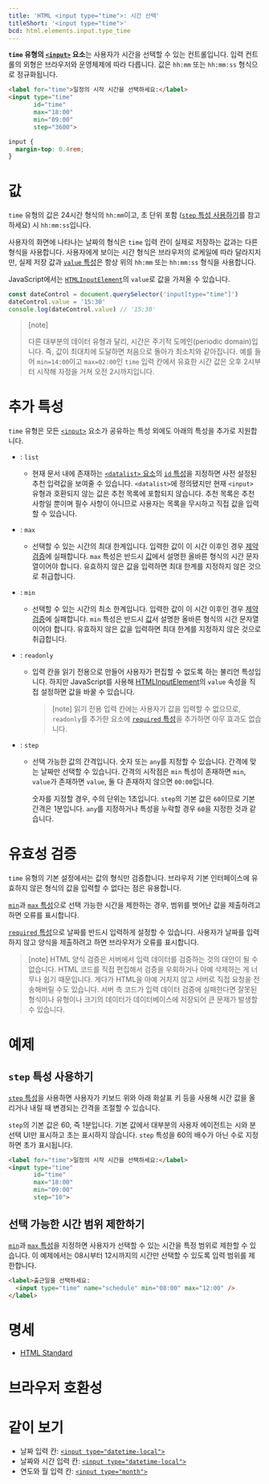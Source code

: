 ```yaml
---
title: 'HTML <input type="time">: 시간 선택'
titleShort: '<input type="time">'
bcd: html.elements.input.type_time
---
```


**`time` 유형의 [`<input>`](../input) 요소**는 사용자가 시간을 선택할 수 있는 컨트롤입니다. 입력 컨트롤의 외형은 브라우저와 운영체제에 따라 다릅니다. 값은 `hh:mm` 또는 `hh:mm:ss` 형식으로 정규화됩니다.

```html hidden name=demo
<label for="time">일정의 시작 시간을 선택하세요:</label>
<input type="time"
       id="time"
       max="18:00"
       min="09:00"
       step="3600">
```

```css hidden name=demo
input {
  margin-top: 0.4rem;
}
```

<LiveExample height={240} lang="html" name="demo" />

# 값

`time` 유형의 값은 24시간 형식의 `hh:mm`이고, 초 단위 포함 ([`step` 특성 사용하기](#step-특성-사용하기)를 참고하세요) 시 `hh:mm:ss`입니다.

사용자의 화면에 나타나는 날짜의 형식은 `time` 입력 칸이 실제로 저장하는 값과는 다른 형식을 사용합니다. 사용자에게 보이는 시간 형식은 브라우저의 로케일에 따라 달라지지만, 실제 저장 값과 [`value` 특성](../input#term-value)은 항상 위의 `hh:mm` 또는 `hh:mm:ss` 형식을 사용합니다.

JavaScript에서는 [`HTMLInputElement`](https://developer.mozilla.org/en-US/docs/Web/API/HTMLInputElement)의 `value`로 값을 가져올 수 있습니다.

```js
const dateControl = document.querySelector('input[type="time"]')
dateControl.value = '15:30'
console.log(dateControl.value) // '15:30'
```

> [note]
>
> 다른 대부분의 데이터 유형과 달리, 시간은 주기적 도메인(periodic domain)입니다. 즉, 값이 최대치에 도달하면 처음으로 돌아가 최소치와 같아집니다. 예를 들어 `min=14:00`이고 `max=02:00`인 `time` 입력 칸에서 유효한 시간 값은 오후 2시부터 시작해 자정을 거쳐 오전 2시까지입니다.

# 추가 특성

`time` 유형은 모든 [`<input>`](../input) 요소가 공유하는 특성 외에도 아래의 특성을 추가로 지원합니다.

- : `list`

  - 현재 문서 내에 존재하는 [`<datalist>` 요소][`<datalist>`]의 [`id` 특성][`id`]을 지정하면 사전 설정된 추천 입력값을 보여줄 수 있습니다. `<datalist>`에 정의됐지만 현재 `<input>` 유형과 호환되지 않는 값은 추천 목록에 포함되지 않습니다. 추천 목록은 추천 사항일 뿐이며 필수 사항이 아니므로 사용자는 목록을 무시하고 직접 값을 입력할 수 있습니다.

- : `max`

  - 선택할 수 있는 시간의 최대 한계입니다. 입력한 값이 이 시간 이후인 경우 [제약 검증](https://developer.mozilla.org/en-US/docs/Web/Guide/HTML/Constraint_validation)에 실패합니다. `max` 특성은 반드시 [값](#값)에서 설명한 올바른 형식의 시간 문자열이어야 합니다. 유효하지 않은 값을 입력하면 최대 한계를 지정하지 않은 것으로 취급합니다.

- : `min`

  - 선택할 수 있는 시간의 최소 한계입니다. 입력한 값이 이 시간 이후인 경우 [제약 검증](https://developer.mozilla.org/en-US/docs/Web/Guide/HTML/Constraint_validation)에 실패합니다. `min` 특성은 반드시 [값](#값)서 설명한 올바른 형식의 시간 문자열이어야 합니다. 유효하지 않은 값을 입력하면 최대 한계를 지정하지 않은 것으로 취급합니다.

- : `readonly`

  - 입력 칸을 읽기 전용으로 만들어 사용자가 편집할 수 없도록 하는 불리언 특성입니다. 하지만 JavaScript를 사용해 [HTMLInputElement](https://developer.mozilla.org/en-US/docs/Web/API/HTMLInputElement)의 `value` 속성을 직접 설정하면 값을 바꿀 수 있습니다.

    > [note] 읽기 전용 입력 칸에는 사용자가 값을 입력할 수 없으므로, `readonly`를 추가한 요소에 [`required` 특성](../input#term-required)을 추가하면 아무 효과도 없습니다.

- : `step`

  - 선택 가능한 값의 간격입니다. 숫자 또는 `any`를 지정할 수 있습니다. 간격에 맞는 날짜만 선택할 수 있습니다. 간격의 시작점은 `min` 특성이 존재하면 `min`, `value`가 존재하면 `value`, 둘 다 존재하지 않으면 `00:00`입니다.

    숫자를 지정할 경우, 수의 단위는 1초입니다. `step`의 기본 값은 `60`이므로 기본 간격은 1분입니다. `any`를 지정하거나 특성을 누락할 경우 `60`을 지정한 것과 같습니다.

# 유효성 검증

`time` 유형의 기본 설정에서는 값의 형식만 검증합니다. 브라우저 기본 인터페이스에 유효하지 않은 형식의 값을 입력할 수 없다는 점은 유용합니다.

[`min`](#term-min)과 [`max` 특성](#term-max)으로 선택 가능한 시간을 제한하는 경우, 범위를 벗어난 값을 제출하려고 하면 오류를 표시합니다.

[`required` 특성](../input#term-required)으로 날짜를 반드시 입력하게 설정할 수 있습니다. 사용자가 날짜를 입력하지 않고 양식을 제출하려고 하면 브라우저가 오류를 표시합니다.

> [note] HTML 양식 검증은 서버에서 입력 데이터를 검증하는 것의 대안이 될 수 없습니다. HTML 코드를 직접 편집해서 검증을 우회하거나 아예 삭제하는 게 너무나 쉽기 때문입니다. 게다가 HTML을 아예 거치지 않고 서버로 직접 요청을 전송해버릴 수도 있습니다. 서버 측 코드가 입력 데이터 검증에 실패한다면 잘못된 형식이나 유형이나 크기의 데이터가 데이터베이스에 저장되어 큰 문제가 발생할 수 있습니다.

# 예제

## `step` 특성 사용하기

[`step` 특성](#term-step)을 사용하면 사용자가 키보드 위와 아래 화살표 키 등을 사용해 시간 값을 올리거나 내릴 때 변경되는 간격을 조절할 수 있습니다.

`step`의 기본 값은 60, 즉 1분입니다. 기본 값에서 대부분의 사용자 에이전트는 시와 분 선택 UI만 표시하고 초는 표시하지 않습니다. `step` 특성을 60의 배수가 아닌 수로 지정하면 초가 표시됩니다.

```html hidden name=step
<label for="time">일정의 시작 시간을 선택하세요:</label>
<input type="time"
       id="time"
       max="18:00"
       min="09:00"
       step="10">
```

## 선택 가능한 시간 범위 제한하기

[`min`](#term-min)과 [`max` 특성](#term-max)을 지정하면 사용자가 선택할 수 있는 시간을 특정 범위로 제한할 수 있습니다. 이 예제에서는 08시부터 12시까지의 시간만 선택할 수 있도록 입력 범위를 제한합니다.

```html hidden name=range
<label>출근일을 선택하세요:
  <input type="time" name="schedule" min="08:00" max="12:00" />
</label>
```

<LiveExample name="range" height={140} />

# 명세

- [HTML Standard](<https://html.spec.whatwg.org/multipage/input.html#date-state-(type=time)>)

# 브라우저 호환성

<BrowserCompat data={props.bcd} />

# 같이 보기

- 날짜 입력 칸: [`<input type="datetime-local">`](./date)
- 날짜와 시간 입력 칸: [`<input type="datetime-local">`](./datetime-local)
- 연도와 월 입력 칸: [`<input type="month">`](./month)

[`id`]: /docs/Web/HTML/Global_attributes#term-id
[`<datalist>`]: ../datalist
